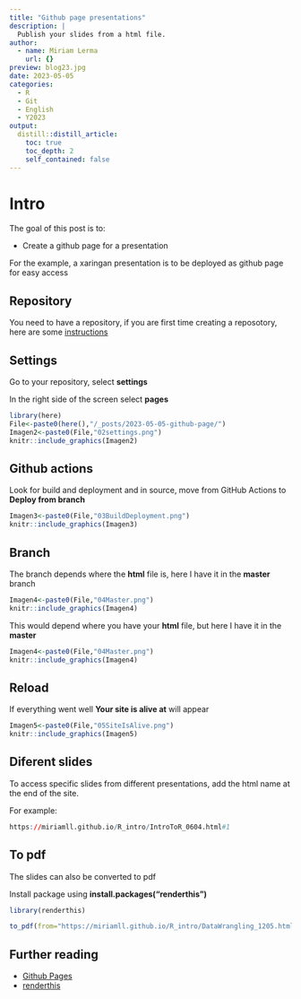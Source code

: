 ```yaml
---
title: "Github page presentations"
description: |
  Publish your slides from a html file.
author:
  - name: Miriam Lerma
    url: {}
preview: blog23.jpg
date: 2023-05-05
categories:
  - R
  - Git
  - English
  - Y2023
output:
  distill::distill_article:
    toc: true
    toc_depth: 2
    self_contained: false
---
```



# Intro

The goal of this post is to:  

- Create a github page for a presentation

For the example, a xaringan presentation is to be deployed as github page for easy access

## Repository

You need to have a repository, if you are first time creating a reposotory, here are some [instructions](https://miriamll.github.io/git_pres/GitGithubZenodo#11)

## Settings

Go to your repository, select **settings**

In the right side of the screen select **pages**

```r
library(here)
File<-paste0(here(),"/_posts/2023-05-05-github-page/")
Imagen2<-paste0(File,"02settings.png")
knitr::include_graphics(Imagen2)
```
## Github actions

Look for build and deployment and in source, move from GitHub Actions to **Deploy from branch**

```r
Imagen3<-paste0(File,"03BuildDeployment.png")
knitr::include_graphics(Imagen3)
```

## Branch

The branch depends where the **html** file is, here I have it in the **master** branch

```r
Imagen4<-paste0(File,"04Master.png")
knitr::include_graphics(Imagen4)
```


This would depend where you have your **html** file, but here I have it in the **master**

```r
Imagen4<-paste0(File,"04Master.png")
knitr::include_graphics(Imagen4)
```

## Reload

If everything went well **Your site is alive at** will appear

```r
Imagen5<-paste0(File,"05SiteIsAlive.png")
knitr::include_graphics(Imagen5)
```

## Diferent slides

To access specific slides from different presentations, add the html name at the end of the site.

For example:

```r
https://miriamll.github.io/R_intro/IntroToR_0604.html#1
```


## To pdf

The slides can also be converted to pdf

Install package using **install.packages("renderthis")**

```r
library(renderthis)
```

```r
to_pdf(from="https://miriamll.github.io/R_intro/DataWrangling_1205.html")
```


## Further reading

- [Github Pages](https://pages.github.com/)  
- [renderthis](https://jhelvy.github.io/renderthis/articles/renderthis.html)
